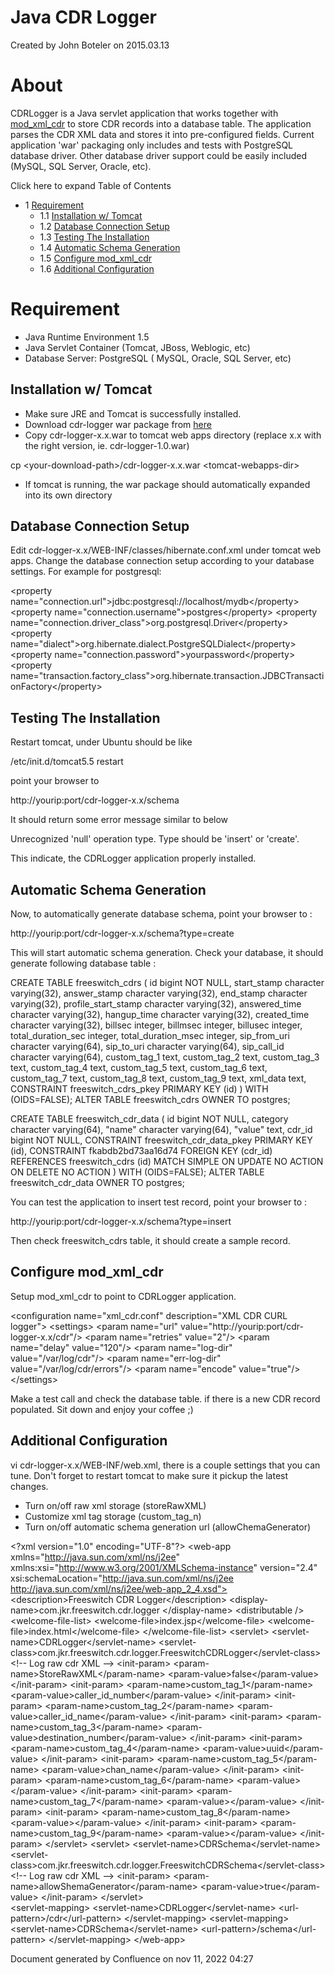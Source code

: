 
# Java CDR Logger 

 Created by  John Boteler on 2015.03.13

# About

CDRLogger is a Java servlet application that works together with [mod\_xml\_cdr](../../Modules/mod_xml_cdr_6587377.mdx#faq) to store CDR records into a database table. The application parses the CDR XML data and stores it into pre-configured fields. Current application 'war' packaging only includes and tests with PostgreSQL database driver. Other database driver support could be easily included (MySQL, SQL Server, Oracle, etc).

Click here to expand Table of Contents

* 1 [Requirement](#requirement)  
   * 1.1 [Installation w/ Tomcat](#installation-w-tomcat)  
   * 1.2 [Database Connection Setup](#database-connection-setup)  
   * 1.3 [Testing The Installation](#testing-the-installation)  
   * 1.4 [Automatic Schema Generation](#automatic-schema-generation)  
   * 1.5 [Configure mod\_xml\_cdr](#configure-mod_xml_cdr)  
   * 1.6 [Additional Configuration](#additional-configuration)

# Requirement

* Java Runtime Environment 1.5
* Java Servlet Container (Tomcat, JBoss, Weblogic, etc)
* Database Server: PostgreSQL ( MySQL, Oracle, SQL Server, etc)

## Installation w/ Tomcat

* Make sure JRE and Tomcat is successfully installed.
* Download cdr-logger war package from [here](http://svn.freeswitch.org/svn/freeswitch/branches/jkr888/CDRLogger/tags/Release-1.0/target/cdr-logger-1.0.war)
* Copy cdr-logger-x.x.war to tomcat web apps directory (replace x.x with the right version, ie. cdr-logger-1.0.war)

cp &lt;your-download-path>/cdr-logger-x.x.war &lt;tomcat-webapps-dir>

* If tomcat is running, the war package should automatically expanded into its own directory

## Database Connection Setup

Edit cdr-logger-x.x/WEB-INF/classes/hibernate.conf.xml under tomcat web apps. Change the database connection setup according to your database settings. For example for postgresql:

&lt;property name="connection.url">jdbc:postgresql://localhost/mydb&lt;/property>
&lt;property name="connection.username">postgres&lt;/property>
&lt;property name="connection.driver_class">org.postgresql.Driver&lt;/property>
&lt;property name="dialect">org.hibernate.dialect.PostgreSQLDialect&lt;/property>
&lt;property name="connection.password">yourpassword&lt;/property>
&lt;property name="transaction.factory_class">org.hibernate.transaction.JDBCTransactionFactory&lt;/property>

## Testing The Installation

Restart tomcat, under Ubuntu should be like

/etc/init.d/tomcat5.5 restart

point your browser to

http://yourip:port/cdr-logger-x.x/schema

It should return some error message similar to below

Unrecognized 'null' operation type. Type should be 'insert' or 'create'.

This indicate, the CDRLogger application properly installed.

## Automatic Schema Generation

Now, to automatically generate database schema, point your browser to :

http://yourip:port/cdr-logger-x.x/schema?type=create

This will start automatic schema generation. Check your database, it should generate following database table :

CREATE TABLE freeswitch_cdrs
(
  id bigint NOT NULL,
  start_stamp character varying(32),
  answer_stamp character varying(32),
  end_stamp character varying(32),
  profile_start_stamp character varying(32),
  answered_time character varying(32),
  hangup_time character varying(32),
  created_time character varying(32),
  billsec integer,
  billmsec integer,
  billusec integer,
  total_duration_sec integer,
  total_duration_msec integer,
  sip_from_uri character varying(64),
  sip_to_uri character varying(64),
  sip_call_id character varying(64),
  custom_tag_1 text,
  custom_tag_2 text,
  custom_tag_3 text,
  custom_tag_4 text,
  custom_tag_5 text,
  custom_tag_6 text,
  custom_tag_7 text,
  custom_tag_8 text,
  custom_tag_9 text,
  xml_data text,
  CONSTRAINT freeswitch_cdrs_pkey PRIMARY KEY (id)
)
WITH (OIDS=FALSE);
ALTER TABLE freeswitch_cdrs OWNER TO postgres;

CREATE TABLE freeswitch_cdr_data
(
  id bigint NOT NULL,
  category character varying(64),
  "name" character varying(64),
  "value" text,
  cdr_id bigint NOT NULL,
  CONSTRAINT freeswitch_cdr_data_pkey PRIMARY KEY (id),
  CONSTRAINT fkabdb2bd73aa16d74 FOREIGN KEY (cdr_id)
      REFERENCES freeswitch_cdrs (id) MATCH SIMPLE
      ON UPDATE NO ACTION ON DELETE NO ACTION
)
WITH (OIDS=FALSE);
ALTER TABLE freeswitch_cdr_data OWNER TO postgres;

You can test the application to insert test record, point your browser to :

http://yourip:port/cdr-logger-x.x/schema?type=insert

Then check freeswitch\_cdrs table, it should create a sample record.

## Configure mod_xml_cdr

Setup mod\_xml\_cdr to point to CDRLogger application.

&lt;configuration name="xml_cdr.conf" description="XML CDR CURL logger">
&lt;settings>
   &lt;param name="url" value="http://yourip:port/cdr-logger-x.x/cdr"/>
   &lt;param name="retries" value="2"/>
   &lt;param name="delay" value="120"/>
   &lt;param name="log-dir" value="/var/log/cdr"/>
   &lt;param name="err-log-dir" value="/var/log/cdr/errors"/>
   &lt;param name="encode" value="true"/>
&lt;/settings>

Make a test call and check the database table. if there is a new CDR record populated. Sit down and enjoy your coffee ;)

## Additional Configuration

vi cdr-logger-x.x/WEB-INF/web.xml, there is a couple settings that you can tune. Don't forget to restart tomcat to make sure it pickup the latest changes.

* Turn on/off raw xml storage (storeRawXML)
* Customize xml tag storage (custom\_tag\_n)
* Turn on/off automatic schema generation url (allowChemaGenerator)

&lt;?xml version="1.0" encoding="UTF-8"?>
&lt;web-app xmlns="http://java.sun.com/xml/ns/j2ee" xmlns:xsi="http://www.w3.org/2001/XMLSchema-instance"
	version="2.4"
	xsi:schemaLocation="http://java.sun.com/xml/ns/j2ee http://java.sun.com/xml/ns/j2ee/web-app_2_4.xsd">
	&lt;description>Freeswitch CDR Logger&lt;/description>
	&lt;display-name>com.jkr.freeswitch.cdr.logger
	&lt;/display-name>
	&lt;distributable />
	&lt;welcome-file-list>
		&lt;welcome-file>index.jsp&lt;/welcome-file>
		&lt;welcome-file>index.html&lt;/welcome-file>
	&lt;/welcome-file-list>
	&lt;servlet>
		&lt;servlet-name>CDRLogger&lt;/servlet-name>
		&lt;servlet-class>com.jkr.freeswitch.cdr.logger.FreeswitchCDRLogger&lt;/servlet-class>
		&lt;!-- Log raw cdr XML -->
		&lt;init-param>
			&lt;param-name>StoreRawXML&lt;/param-name>
			&lt;param-value>false&lt;/param-value>
		&lt;/init-param>
		&lt;init-param>
			&lt;param-name>custom_tag_1&lt;/param-name>
			&lt;param-value>caller_id_number&lt;/param-value>
		&lt;/init-param>
		&lt;init-param>
			&lt;param-name>custom_tag_2&lt;/param-name>
			&lt;param-value>caller_id_name&lt;/param-value>
		&lt;/init-param>
		&lt;init-param>
			&lt;param-name>custom_tag_3&lt;/param-name>
			&lt;param-value>destination_number&lt;/param-value>
		&lt;/init-param>
		&lt;init-param>
			&lt;param-name>custom_tag_4&lt;/param-name>
			&lt;param-value>uuid&lt;/param-value>
		&lt;/init-param>
		&lt;init-param>
			&lt;param-name>custom_tag_5&lt;/param-name>
			&lt;param-value>chan_name&lt;/param-value>
		&lt;/init-param>
		&lt;init-param>
			&lt;param-name>custom_tag_6&lt;/param-name>
			&lt;param-value>&lt;/param-value>
		&lt;/init-param>
		&lt;init-param>
			&lt;param-name>custom_tag_7&lt;/param-name>
			&lt;param-value>&lt;/param-value>
		&lt;/init-param>
		&lt;init-param>
			&lt;param-name>custom_tag_8&lt;/param-name>
			&lt;param-value>&lt;/param-value>
		&lt;/init-param>
		&lt;init-param>
			&lt;param-name>custom_tag_9&lt;/param-name>
			&lt;param-value>&lt;/param-value>
		&lt;/init-param>
	&lt;/servlet>
	&lt;servlet>
		&lt;servlet-name>CDRSchema&lt;/servlet-name>
		&lt;servlet-class>com.jkr.freeswitch.cdr.logger.FreeswitchCDRSchema&lt;/servlet-class>
		&lt;!-- Log raw cdr XML -->
		&lt;init-param>
			&lt;param-name>allowShemaGenerator&lt;/param-name>
			&lt;param-value>true&lt;/param-value>
		&lt;/init-param>
	&lt;/servlet>	
	&lt;servlet-mapping>
		&lt;servlet-name>CDRLogger&lt;/servlet-name>
		&lt;url-pattern>/cdr&lt;/url-pattern>
	&lt;/servlet-mapping>
		&lt;servlet-mapping>
		&lt;servlet-name>CDRSchema&lt;/servlet-name>
		&lt;url-pattern>/schema&lt;/url-pattern>
	&lt;/servlet-mapping>
&lt;/web-app>

Document generated by Confluence on nov 11, 2022 04:27
